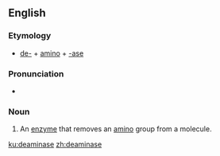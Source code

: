 ==English==

===Etymology===
* [[de-]] + [[amino]] + [[-ase]]

===Pronunciation===
* {{a|UK}} {{IPA|/diːˈæmɪneɪz/|lang=en}}

===Noun===
{{en-noun}}

# An [[enzyme]] that removes an [[amino]] group from a molecule.

[[ku:deaminase]]
[[zh:deaminase]]
